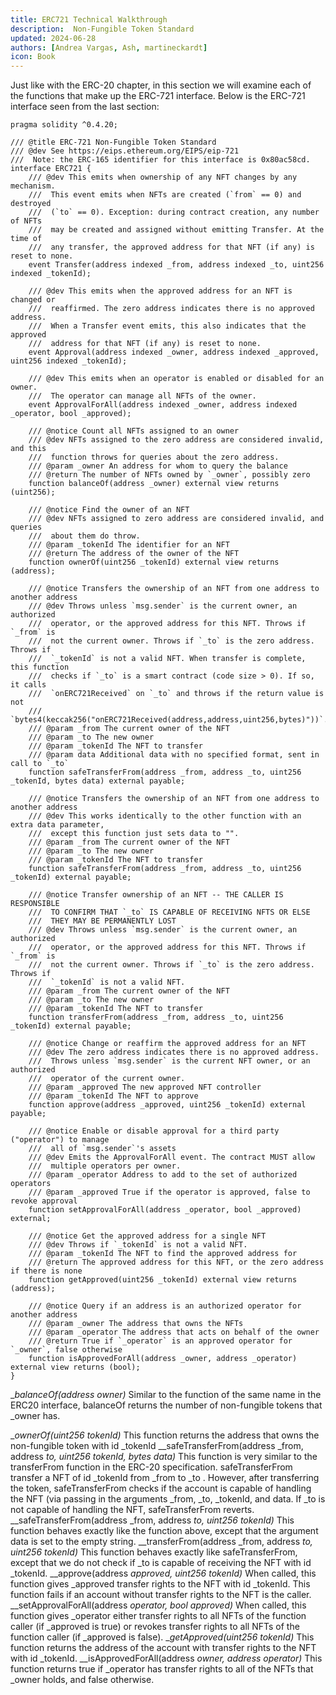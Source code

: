 ```yaml
---
title: ERC721 Technical Walkthrough
description:  Non-Fungible Token Standard
updated: 2024-06-28
authors: [Andrea Vargas, Ash, martineckardt]
icon: Book
---
```

Just like with the ERC-20 chapter, in this section we will examine each of the functions that make up the ERC-721 interface. Below is the ERC-721 interface seen from the last section:

```solidity
pragma solidity ^0.4.20;
​
/// @title ERC-721 Non-Fungible Token Standard
/// @dev See https://eips.ethereum.org/EIPS/eip-721
///  Note: the ERC-165 identifier for this interface is 0x80ac58cd.
interface ERC721 {
    /// @dev This emits when ownership of any NFT changes by any mechanism.
    ///  This event emits when NFTs are created (`from` == 0) and destroyed
    ///  (`to` == 0). Exception: during contract creation, any number of NFTs
    ///  may be created and assigned without emitting Transfer. At the time of
    ///  any transfer, the approved address for that NFT (if any) is reset to none.
    event Transfer(address indexed _from, address indexed _to, uint256 indexed _tokenId);
​
    /// @dev This emits when the approved address for an NFT is changed or
    ///  reaffirmed. The zero address indicates there is no approved address.
    ///  When a Transfer event emits, this also indicates that the approved
    ///  address for that NFT (if any) is reset to none.
    event Approval(address indexed _owner, address indexed _approved, uint256 indexed _tokenId);
​
    /// @dev This emits when an operator is enabled or disabled for an owner.
    ///  The operator can manage all NFTs of the owner.
    event ApprovalForAll(address indexed _owner, address indexed _operator, bool _approved);
​
    /// @notice Count all NFTs assigned to an owner
    /// @dev NFTs assigned to the zero address are considered invalid, and this
    ///  function throws for queries about the zero address.
    /// @param _owner An address for whom to query the balance
    /// @return The number of NFTs owned by `_owner`, possibly zero
    function balanceOf(address _owner) external view returns (uint256);
​
    /// @notice Find the owner of an NFT
    /// @dev NFTs assigned to zero address are considered invalid, and queries
    ///  about them do throw.
    /// @param _tokenId The identifier for an NFT
    /// @return The address of the owner of the NFT
    function ownerOf(uint256 _tokenId) external view returns (address);
​
    /// @notice Transfers the ownership of an NFT from one address to another address
    /// @dev Throws unless `msg.sender` is the current owner, an authorized
    ///  operator, or the approved address for this NFT. Throws if `_from` is
    ///  not the current owner. Throws if `_to` is the zero address. Throws if
    ///  `_tokenId` is not a valid NFT. When transfer is complete, this function
    ///  checks if `_to` is a smart contract (code size > 0). If so, it calls
    ///  `onERC721Received` on `_to` and throws if the return value is not
    ///  `bytes4(keccak256("onERC721Received(address,address,uint256,bytes)"))`.
    /// @param _from The current owner of the NFT
    /// @param _to The new owner
    /// @param _tokenId The NFT to transfer
    /// @param data Additional data with no specified format, sent in call to `_to`
    function safeTransferFrom(address _from, address _to, uint256 _tokenId, bytes data) external payable;
​
    /// @notice Transfers the ownership of an NFT from one address to another address
    /// @dev This works identically to the other function with an extra data parameter,
    ///  except this function just sets data to "".
    /// @param _from The current owner of the NFT
    /// @param _to The new owner
    /// @param _tokenId The NFT to transfer
    function safeTransferFrom(address _from, address _to, uint256 _tokenId) external payable;
​
    /// @notice Transfer ownership of an NFT -- THE CALLER IS RESPONSIBLE
    ///  TO CONFIRM THAT `_to` IS CAPABLE OF RECEIVING NFTS OR ELSE
    ///  THEY MAY BE PERMANENTLY LOST
    /// @dev Throws unless `msg.sender` is the current owner, an authorized
    ///  operator, or the approved address for this NFT. Throws if `_from` is
    ///  not the current owner. Throws if `_to` is the zero address. Throws if
    ///  `_tokenId` is not a valid NFT.
    /// @param _from The current owner of the NFT
    /// @param _to The new owner
    /// @param _tokenId The NFT to transfer
    function transferFrom(address _from, address _to, uint256 _tokenId) external payable;
​
    /// @notice Change or reaffirm the approved address for an NFT
    /// @dev The zero address indicates there is no approved address.
    ///  Throws unless `msg.sender` is the current NFT owner, or an authorized
    ///  operator of the current owner.
    /// @param _approved The new approved NFT controller
    /// @param _tokenId The NFT to approve
    function approve(address _approved, uint256 _tokenId) external payable;
​
    /// @notice Enable or disable approval for a third party ("operator") to manage
    ///  all of `msg.sender`'s assets
    /// @dev Emits the ApprovalForAll event. The contract MUST allow
    ///  multiple operators per owner.
    /// @param _operator Address to add to the set of authorized operators
    /// @param _approved True if the operator is approved, false to revoke approval
    function setApprovalForAll(address _operator, bool _approved) external;
​
    /// @notice Get the approved address for a single NFT
    /// @dev Throws if `_tokenId` is not a valid NFT.
    /// @param _tokenId The NFT to find the approved address for
    /// @return The approved address for this NFT, or the zero address if there is none
    function getApproved(uint256 _tokenId) external view returns (address);
​
    /// @notice Query if an address is an authorized operator for another address
    /// @param _owner The address that owns the NFTs
    /// @param _operator The address that acts on behalf of the owner
    /// @return True if `_operator` is an approved operator for `_owner`, false otherwise
    function isApprovedForAll(address _owner, address _operator) external view returns (bool);
}
```

__balanceOf(address _owner)__
Similar to the function of the same name in the ERC20 interface, balanceOf returns the number of non-fungible tokens that _owner has.

__ownerOf(uint256 _tokenId)__
This function returns the address that owns the non-fungible token with id _tokenId
__safeTransferFrom(address _from, address _to, uint256 _tokenId, bytes data)__
This function is very similar to the transferFrom function in the ERC-20 specification. safeTransferFrom transfer a NFT of id _tokenId from _from to _to . However, after transferring the token, safeTransferFrom checks if the account is capable of handling the NFT (via passing in the arguments _from, _to, _tokenId, and data. If _to is not capable of handling the NFT, safeTransferFrom reverts.
__safeTransferFrom(address _from, address _to, uint256 _tokenId)__
This function behaves exactly like the function above, except that the argument data is set to the empty string.
__transferFrom(address _from, address _to, uint256 _tokenId)__
This function behaves exactly like safeTransferFrom, except that we do not check if _to is capable of receiving the NFT with id _tokenId.
__approve(address _approved, uint256 _tokenId)__
When called, this function gives _approved transfer rights to the NFT with id _tokenId. This function fails if an account without transfer rights to the NFT is the caller.
__setApprovalForAll(address _operator, bool _approved)__
When called, this function gives _operator either transfer rights to all NFTs of the function caller (if _approved is true) or revokes transfer rights to all NFTs of the function caller (if _approved is false).
__getApproved(uint256 _tokenId)__
This function returns the address of the account with transfer rights to the NFT with id _tokenId.
__isApprovedForAll(address _owner, address _operator)__
This function returns true if _operator has transfer rights to all of the NFTs that _owner holds, and false otherwise.